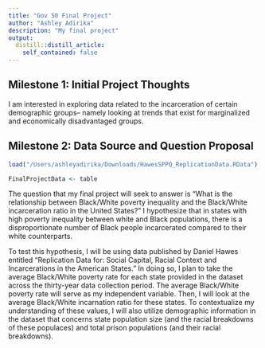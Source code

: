 ```yaml
---
title: "Gov 50 Final Project"
author: "Ashley Adirika"
description: "My final project"
output:
  distill::distill_article:
    self_contained: false
---
```




## Milestone 1: Initial Project Thoughts

I am interested in exploring data related to the incarceration of certain demographic groups-- namely looking at trends that exist for marginalized and economically disadvantaged groups. 



## Milestone 2: Data Source and Question Proposal 


```r
load("/Users/ashleyadirika/Downloads/HawesSPPQ_ReplicationData.RData")

FinalProjectData <- table

```



The question that my final project will seek to answer is “What is the relationship between Black/White poverty inequality and the Black/White incarceration ratio in the United States?” I hypothesize that in states with high poverty inequality between white and Black populations, there is a disproportionate number of Black people incarcerated compared to their white counterparts. 

To test this hypothesis, I will be using data published by Daniel Hawes entitled “Replication Data for: Social Capital, Racial Context and Incarcerations in the American States." In doing so, I plan to take the average Black/White poverty rate for each state provided in the dataset across the thirty-year data collection period. The average Black/White poverty rate will serve as my independent variable. Then, I will look at the average Black/White incarnation ratio for these states. To contextualize my understanding of these values, I will also utilize demographic information in the dataset that concerns state population size (and the racial breakdowns of these populaces) and total prison populations (and their racial breakdowns). 





